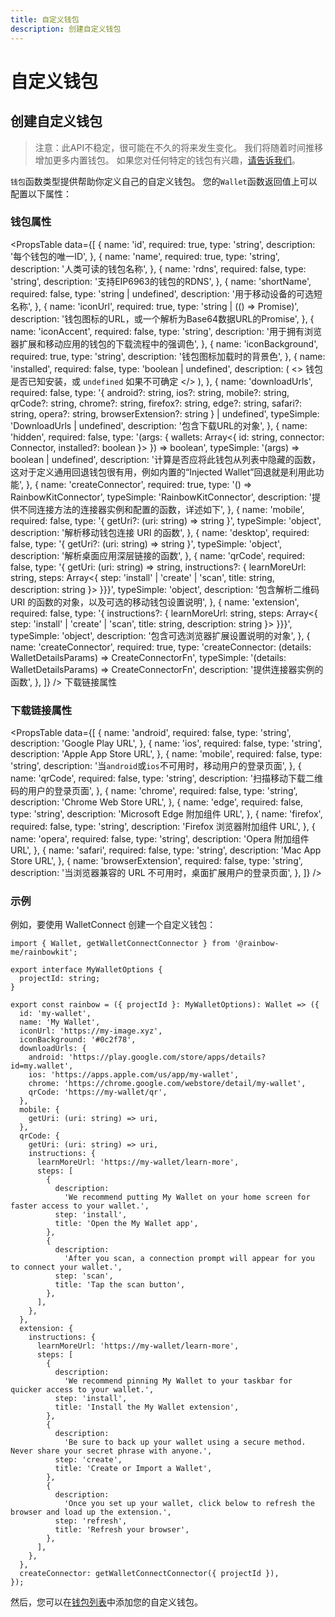 ```yaml
---
title: 自定义钱包
description: 创建自定义钱包
---
```


# 自定义钱包

## 创建自定义钱包

> 注意：此API不稳定，很可能在不久的将来发生变化。 我们将随着时间推移增加更多内置钱包。 如果您对任何特定的钱包有兴趣，[请告诉我们](https://github.com/rainbow-me/rainbowkit/issues)。

`钱包`函数类型提供帮助你定义自己的自定义钱包。 您的`Wallet`函数返回值上可以配置以下属性：

### 钱包属性

<PropsTable
  data={[
    {
      name: 'id',
      required: true,
      type: 'string',
      description: '每个钱包的唯一ID',
    },
    {
      name: 'name',
      required: true,
      type: 'string',
      description: '人类可读的钱包名称',
    },
    {
      name: 'rdns',
      required: false,
      type: 'string',
      description: '支持EIP6963的钱包的RDNS',
    },
    {
      name: 'shortName',
      required: false,
      type: 'string | undefined',
      description: '用于移动设备的可选短名称',
    },
    {
      name: 'iconUrl',
      required: true,
      type: 'string | (() => Promise<string>)',
      description:
        '钱包图标的URL，或一个解析为Base64数据URL的Promise',
    },
    {
      name: 'iconAccent',
      required: false,
      type: 'string',
      description:
        '用于拥有浏览器扩展和移动应用的钱包的下载流程中的强调色',
    },
    {
      name: 'iconBackground',
      required: true,
      type: 'string',
      description: '钱包图标加载时的背景色',
    },
    {
      name: 'installed',
      required: false,
      type: 'boolean | undefined',
      description: (
        <>
          钱包是否已知安装，或 <code>undefined</code> 如果不可确定
        </>
      ),
    },
    {
      name: 'downloadUrls',
      required: false,
      type: '{ android?: string, ios?: string, mobile?: string, qrCode?: string, chrome?: string, firefox?: string, edge?: string, safari?: string, opera?: string, browserExtension?: string } | undefined',
      typeSimple: 'DownloadUrls | undefined',
      description: '包含下载URL的对象',
    },
    {
      name: 'hidden',
      required: false,
      type: '(args: { wallets: Array<{ id: string, connector: Connector, installed?: boolean }> }) => boolean',
      typeSimple: '(args) => boolean | undefined',
      description:
        '计算是否应将此钱包从列表中隐藏的函数，这对于定义通用回退钱包很有用，例如内置的“Injected Wallet”回退就是利用此功能',
    },
    {
      name: 'createConnector',
      required: true,
      type: '() => RainbowKitConnector',
      typeSimple: 'RainbowKitConnector',
      description:
        '提供不同连接方法的连接器实例和配置的函数，详述如下',
    },
    {
      name: 'mobile',
      required: false,
      type: '{ getUri?: (uri: string) => string }',
      typeSimple: 'object',
      description:
        '解析移动钱包连接 URI 的函数',
    },
    {
      name: 'desktop',
      required: false,
      type: '{ getUri?: (uri: string) => string }',
      typeSimple: 'object',
      description: '解析桌面应用深层链接的函数',
    },
    {
      name: 'qrCode',
      required: false,
      type: '{ getUri: (uri: string) => string, instructions?: { learnMoreUrl: string, steps: Array<{ step: \'install\' | \'create\' | \'scan\', title: string, description: string }> }}}',
      typeSimple: 'object',
      description:
        '包含解析二维码 URI 的函数的对象，以及可选的移动钱包设置说明',
    },
    {
      name: 'extension',
      required: false,
      type: '{ instructions?: { learnMoreUrl: string, steps: Array<{ step: \'install\' | \'create\' | \'scan\', title: string, description: string }> }}}',
      typeSimple: 'object',
      description:
        '包含可选浏览器扩展设置说明的对象',
    },
    {
      name: 'createConnector',
      required: true,
      type: 'createConnector: (details: WalletDetailsParams) => CreateConnectorFn',
      typeSimple: '(details: WalletDetailsParams) => CreateConnectorFn',
      description: '提供连接器实例的函数',
    },
  ]}
/> 下载链接属性

### 下载链接属性

<PropsTable
  data={[
    {
      name: 'android',
      required: false,
      type: 'string',
      description: 'Google Play URL',
    },
    {
      name: 'ios',
      required: false,
      type: 'string',
      description: 'Apple App Store URL',
    },
    {
      name: 'mobile',
      required: false,
      type: 'string',
      description:
        '当`android`或`ios`不可用时，移动用户的登录页面',
    },
    {
      name: 'qrCode',
      required: false,
      type: 'string',
      description:
        '扫描移动下载二维码的用户的登录页面',
    },
    {
      name: 'chrome',
      required: false,
      type: 'string',
      description: 'Chrome Web Store URL',
    },
    {
      name: 'edge',
      required: false,
      type: 'string',
      description: 'Microsoft Edge 附加组件 URL',
    },
    {
      name: 'firefox',
      required: false,
      type: 'string',
      description: 'Firefox 浏览器附加组件 URL',
    },
    {
      name: 'opera',
      required: false,
      type: 'string',
      description: 'Opera 附加组件 URL',
    },
    {
      name: 'safari',
      required: false,
      type: 'string',
      description: 'Mac App Store URL',
    },
    {
      name: 'browserExtension',
      required: false,
      type: 'string',
      description:
        '当浏览器兼容的 URL 不可用时，桌面扩展用户的登录页面',
    },
  ]}
/>

### 示例

例如，要使用 WalletConnect 创建一个自定义钱包：

```tsx
import { Wallet, getWalletConnectConnector } from '@rainbow-me/rainbowkit';

export interface MyWalletOptions {
  projectId: string;
}

export const rainbow = ({ projectId }: MyWalletOptions): Wallet => ({
  id: 'my-wallet',
  name: 'My Wallet',
  iconUrl: 'https://my-image.xyz',
  iconBackground: '#0c2f78',
  downloadUrls: {
    android: 'https://play.google.com/store/apps/details?id=my.wallet',
    ios: 'https://apps.apple.com/us/app/my-wallet',
    chrome: 'https://chrome.google.com/webstore/detail/my-wallet',
    qrCode: 'https://my-wallet/qr',
  },
  mobile: {
    getUri: (uri: string) => uri,
  },
  qrCode: {
    getUri: (uri: string) => uri,
    instructions: {
      learnMoreUrl: 'https://my-wallet/learn-more',
      steps: [
        {
          description:
            'We recommend putting My Wallet on your home screen for faster access to your wallet.',
          step: 'install',
          title: 'Open the My Wallet app',
        },
        {
          description:
            'After you scan, a connection prompt will appear for you to connect your wallet.',
          step: 'scan',
          title: 'Tap the scan button',
        },
      ],
    },
  },
  extension: {
    instructions: {
      learnMoreUrl: 'https://my-wallet/learn-more',
      steps: [
        {
          description:
            'We recommend pinning My Wallet to your taskbar for quicker access to your wallet.',
          step: 'install',
          title: 'Install the My Wallet extension',
        },
        {
          description:
            'Be sure to back up your wallet using a secure method. Never share your secret phrase with anyone.',
          step: 'create',
          title: 'Create or Import a Wallet',
        },
        {
          description:
            'Once you set up your wallet, click below to refresh the browser and load up the extension.',
          step: 'refresh',
          title: 'Refresh your browser',
        },
      ],
    },
  },
  createConnector: getWalletConnectConnector({ projectId }),
});
```

然后，您可以在[钱包列表](/docs/custom-wallet-list)中添加您的自定义钱包。
